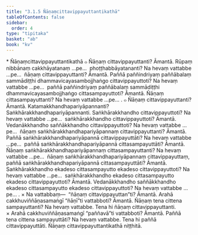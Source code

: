 ```yaml
---
title: "3.1.5 Ñāṇaṃcittavippayuttantikathā"
tableOfContents: false
sidebar:
  order: 4
type: "tipitaka"
basket: "ab"
book: "kv"
---
```



<DynamicBreadcrumb />

<Paragraph type="center" book="kv">
* Ñāṇaṃcittavippayuttantikathā
</Paragraph>

<Division number="616" book="kv" bookNo="32" page="328">

<Paragraph number="2041" book="kv">
๐ Ñāṇaṃ cittavippayuttanti? Āmantā. Rūpaṃ nibbānaṃ cakkhāyatanaṃ …pe…  phoṭṭhabbāyatananti? Na hevaṃ vattabbe …pe…  ñāṇaṃ cittavippayuttanti? Āmantā. Paññā paññindriyaṃ paññābalaṃ sammādiṭṭhi dhammavicayasambojjhaṅgo cittavippayuttoti? Na hevaṃ vattabbe …pe…  paññā paññindriyaṃ paññābalaṃ sammādiṭṭhi dhammavicayasambojjhaṅgo cittasampayuttoti? Āmantā. Ñāṇaṃ cittasampayuttanti? Na hevaṃ vattabbe …pe… .
</Paragraph>

<Paragraph number="2042" book="kv">
๐ Ñāṇaṃ cittavippayuttanti? Āmantā. Katamakkhandhapariyāpannanti? Saṅkhārakkhandhapariyāpannanti. Saṅkhārakkhandho cittavippayuttoti? Na hevaṃ vattabbe …pe…  saṅkhārakkhandho cittavippayuttoti? Āmantā. Vedanākkhandho saññākkhandho cittavippayuttoti? Na hevaṃ vattabbe …pe…  ñāṇaṃ saṅkhārakkhandhapariyāpannaṃ cittavippayuttanti? Āmantā. Paññā saṅkhārakkhandhapariyāpannā cittavippayuttāti? Na hevaṃ vattabbe …pe…  paññā saṅkhārakkhandhapariyāpannā cittasampayuttāti? Āmantā. Ñāṇaṃ saṅkhārakkhandhapariyāpannaṃ cittasampayuttanti? Na hevaṃ vattabbe …pe…  ñāṇaṃ saṅkhārakkhandhapariyāpannaṃ cittavippayuttaṃ, paññā saṅkhārakkhandhapariyāpannā cittasampayuttāti? Āmantā. Saṅkhārakkhandho ekadeso cittasampayutto ekadeso cittavippayuttoti? Na hevaṃ vattabbe …pe…  saṅkhārakkhandho ekadeso cittasampayutto ekadeso cittavippayuttoti? Āmantā. Vedanākkhandho saññākkhandho ekadeso cittasampayutto ekadeso cittavippayuttoti? Na hevaṃ vattabbe …pe… .
</Paragraph>

</Division>
<Division number="617" book="kv" bookNo="32" page="328">

<Paragraph number="2043" book="kv">
× Na vattabbaṃ—  “ñāṇaṃ cittavippayuttan”ti? Āmantā. Arahā cakkhuviññāṇasamaṅgī “ñāṇī”ti vattabboti? Āmantā. Ñāṇaṃ tena cittena sampayuttanti? Na hevaṃ vattabbe. Tena hi ñāṇaṃ cittavippayuttanti.
</Paragraph>

<Paragraph number="2044" book="kv">
× Arahā cakkhuviññāṇasamaṅgī “paññavā”ti vattabboti? Āmantā. Paññā tena cittena sampayuttāti? Na hevaṃ vattabbe. Tena hi paññā cittavippayuttāti.

</Paragraph>
</Division>

<Paragraph number="2045" type="center" book="kv">
Ñāṇaṃ cittavippayuttantikathā niṭṭhitā.
</Paragraph>